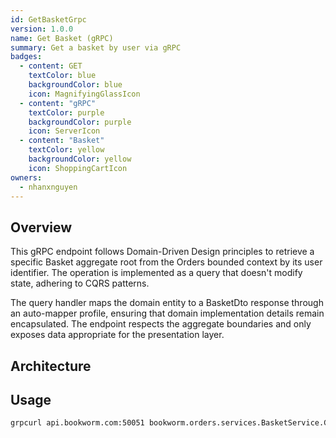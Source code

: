 ```yaml
---
id: GetBasketGrpc
version: 1.0.0
name: Get Basket (gRPC)
summary: Get a basket by user via gRPC
badges:
  - content: GET
    textColor: blue
    backgroundColor: blue
    icon: MagnifyingGlassIcon
  - content: "gRPC"
    textColor: purple
    backgroundColor: purple
    icon: ServerIcon
  - content: "Basket"
    textColor: yellow
    backgroundColor: yellow
    icon: ShoppingCartIcon
owners:
  - nhanxnguyen
---
```


## Overview

This gRPC endpoint follows Domain-Driven Design principles to retrieve a specific Basket aggregate root from the Orders bounded context by its user identifier. The operation is implemented as a query that doesn't modify state, adhering to CQRS patterns.

The query handler maps the domain entity to a BasketDto response through an auto-mapper profile, ensuring that domain implementation details remain encapsulated. The endpoint respects the aggregate boundaries and only exposes data appropriate for the presentation layer.

## Architecture

<NodeGraph />

## Usage

```bash
grpcurl api.bookworm.com:50051 bookworm.orders.services.BasketService.GetBasket -d '{"userId": "user-id"}'
```
